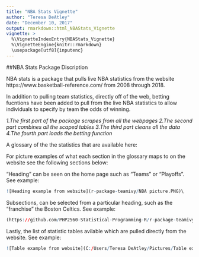```yaml
---
title: "NBA Stats Vignette"
author: "Teresa DeAtley"
date: "December 10, 2017"
output: rmarkdown::html_NBAStats_Vignette
vignette: >
  %\VignetteIndexEntry{NBAStats_Vignette}
  %\VignetteEngine{knitr::rmarkdown}
  \usepackage[utf8]{inputenc}
---
```


##NBA Stats Package Discription

NBA stats is a package that pulls live NBA statistics from the website https://www.basketball-reference.com/ from 2008 through 2018.

In addition to pulling team statistics, directly off of the web, betting fucntions have been added to pull from the live NBA statistics to allow individuals to specify by team the odds of winning. 

*1.The first part of the package scrapes from all the webpages*
*2.The second part combines all the scaped tables*
*3.The third part cleans all the data*
*4.The fourth part loads the betting function*


A glossary of the the statistics that are available here:

For picture examples of what each section in the glossary maps to on the website see the following sections below:

"Heading" can be seen on the home page such as "Teams" or "Playoffs". See example:
```r
![Heading example from website](r-package-teamivy/NBA picture.PNG)\
```

Subsections, can be selected from a particular heading, such as the "franchise" the Boston Celtics. See example:
```r
(https://github.com/PHP2560-Statistical-Programming-R/r-package-teamivy/blob/master/NBA%20picture.PNG)
```

Lastly, the list of statistic tables avilable which are pulled directly from the website. See example:
```r
![Table example from website](C:/Users/Teresa DeAtley/Pictures/Table example)
```





